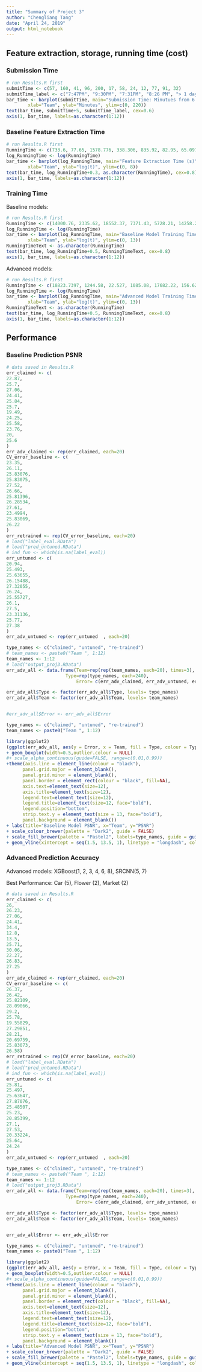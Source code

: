 ```yaml
---
title: "Summary of Project 3"
author: "Chengliang Tang"
date: "April 24, 2019"
output: html_notebook
---
```


## Feature extraction, storage, running time (cost)

### Submission Time
```r
# run Results.R first
submitTime <- c(57, 160, 41, 96, 200, 17, 58, 24, 12, 77, 91, 32)
submitTime_label <- c("7:47PM", "9:30PM", "7:31PM", "8:26 PM", "> 1 day", "7:07PM", "7:48PM", "7:14PM", "7:02PM", "8:07PM", "8:21PM", "7:22PM")
bar_time <- barplot(submitTime, main="Submission Time: Minutues from 6:50 PM",
        xlab="Team", ylab="Minutes", ylim=c(0, 220))
text(bar_time, submitTime+5, submitTime_label, cex=0.6)
axis(1, bar_time, labels=as.character(1:12))
```

### Baseline Feature Extraction Time
```r
# run Results.R first
RunningTime <- c(733.6, 77.65, 1578.776, 338.306, 835.92, 82.95, 65.097, 107.687, 75.38, 1003.918, 440.13, 29.07)
log_RunningTime <- log(RunningTime)
bar_time <- barplot(log_RunningTime, main="Feature Extraction Time (s)",
        xlab="Team", ylab="log(t)", ylim=c(0, 8))
text(bar_time, log_RunningTime+0.3, as.character(RunningTime), cex=0.8)
axis(1, bar_time, labels=as.character(1:12))
```


### Training Time
Baseline models: 

```r
# run Results.R first
RunningTime <- c(14000.76, 2335.62, 18552.37, 7371.43, 5728.21, 14258.22, 4849.61, 10068.61, 605.49, 716.36, 6841.25, 3523.48)
log_RunningTime <- log(RunningTime)
bar_time <- barplot(log_RunningTime, main="Baseline Model Training Time (s)",
        xlab="Team", ylab="log(t)", ylim=c(0, 13))
RunningTimeText <- as.character(RunningTime)
text(bar_time, log_RunningTime+0.5, RunningTimeText, cex=0.8)
axis(1, bar_time, labels=as.character(1:12))
```

Advanced models: 

```r
# run Results.R first
RunningTime <- c(18823.7397, 1244.58, 22.527, 1085.08, 17682.22, 156.62, 44.573, 24.463, 710.33, 14.152, 43.611, 30562.23)
log_RunningTime <- log(RunningTime)
bar_time <- barplot(log_RunningTime, main="Advanced Model Training Time (s)",
        xlab="Team", ylab="log(t)", ylim=c(0, 13))
RunningTimeText <- as.character(RunningTime)
text(bar_time, log_RunningTime+0.5, RunningTimeText, cex=0.8)
axis(1, bar_time, labels=as.character(1:12))
```




## Performance
### Baseline Prediction PSNR

```r
# data saved in Results.R
err_claimed <- c(
22.87,
25.7,
27.06,
24.41,
25.84,
25.7,
19.49,
24.25,
25.58,
23.76,
20,
25.6
)
err_adv_claimed <- rep(err_claimed, each=20)
CV_error_baseline <- c(
23.35,
26.11,
25.83076,
25.83075,
27.52,
26.66,
25.81396,
26.28534,
27.61,
23.4994,
25.83069,
26.22
)
err_retrained <- rep(CV_error_baseline, each=20)
# load("label_eval.RData")
# load("pred_untuned.RData")
# ind_fun <- which(is.na(label_eval))
err_untuned <- c(
20.94,
25.493,
25.63655,
26.15488,
27.32055,
26.24,
25.55727,
26.1,
27.5,
23.31136,
25.77,
27.38
)
err_adv_untuned <- rep(err_untuned  , each=20)

type_names <- c("claimed", "untuned", "re-trained")
# team_names <- paste0("Team ", 1:12)
team_names <- 1:12
# load("output_proj3.RData")
err_adv_all <- data.frame(Team=rep(rep(team_names, each=20), times=3), 
  					  Type=rep(type_names, each=240),
						  Error= c(err_adv_claimed, err_adv_untuned, err_retrained)) #as.vector(t(output$err_adv_retrained))))

err_adv_all$Type <- factor(err_adv_all$Type, levels= type_names)
err_adv_all$Team <- factor(err_adv_all$Team, levels= team_names)


#err_adv_all$Error <- err_adv_all$Error

type_names <- c("claimed", "untuned", "re-trained")
team_names <- paste0("Team ", 1:12)

library(ggplot2)
(ggplot(err_adv_all, aes(y = Error, x = Team, fill = Type, colour = Type)) 
+ geom_boxplot(width=0.5,outlier.colour = NULL)
#+ scale_alpha_continuous(guide=FALSE, range=c(0.01,0.99))
+theme(axis.line = element_line(colour = "black"),
      panel.grid.major = element_blank(),
      panel.grid.minor = element_blank(),
      panel.border = element_rect(colour = "black", fill=NA),
      axis.text=element_text(size=12),
      axis.title=element_text(size=12),
      legend.text=element_text(size=12),
      legend.title=element_text(size=12, face="bold"),
      legend.position="bottom",
      strip.text.y = element_text(size = 13, face="bold"),
      panel.background = element_blank())
+ labs(title="Baseline Model PSNR", x="Team", y="PSNR")
+ scale_colour_brewer(palette = "Dark2", guide = FALSE)
+ scale_fill_brewer(palette = "Pastel2", labels=type_names, guide = guide_legend(title = "Type"))
+ geom_vline(xintercept = seq(1.5, 13.5, 1), linetype = "longdash", colour="lightgrey")) 

```

### Advanced Prediction Accuracy
Advanced models: XGBoost(1, 2, 3, 4, 6, 8), SRCNN(5, 7)

Best Performance: Car (5), Flower (2), Market (2)

```r
# data saved in Results.R
err_claimed <- c(
26,
26.23,
27.06,
24.41,
34.4,
12.8,
13.5,
25.71,
30.06,
22.27,
26.83,
27.25
)
err_adv_claimed <- rep(err_claimed, each=20)
CV_error_baseline <- c(
26.37,
26.42,
25.82109,
28.09066,
29.2,
25.78,
19.55829,
27.29851,
28.21,
20.69759,
25.83073,
26.58)
err_retrained <- rep(CV_error_baseline, each=20)
# load("label_eval.RData")
# load("pred_untuned.RData")
# ind_fun <- which(is.na(label_eval))
err_untuned <- c(
25.81,
25.497,
25.63647,
27.87076,
25.48507, 
25.23,
20.85399,
27.1,
27.53,
20.33224,
25.64,
24.24
)
err_adv_untuned <- rep(err_untuned  , each=20)

type_names <- c("claimed", "untuned", "re-trained")
# team_names <- paste0("Team ", 1:12)
team_names <- 1:12
# load("output_proj3.RData")
err_adv_all <- data.frame(Team=rep(rep(team_names, each=20), times=3), 
  					  Type=rep(type_names, each=240),
						  Error= c(err_adv_claimed, err_adv_untuned, err_retrained)) #as.vector(t(output$err_adv_retrained))))

err_adv_all$Type <- factor(err_adv_all$Type, levels= type_names)
err_adv_all$Team <- factor(err_adv_all$Team, levels= team_names)


err_adv_all$Error <- err_adv_all$Error

type_names <- c("claimed", "untuned", "re-trained")
team_names <- paste0("Team ", 1:12)

library(ggplot2)
(ggplot(err_adv_all, aes(y = Error, x = Team, fill = Type, colour = Type)) 
+ geom_boxplot(width=0.5,outlier.colour = NULL)
#+ scale_alpha_continuous(guide=FALSE, range=c(0.01,0.99))
+theme(axis.line = element_line(colour = "black"),
      panel.grid.major = element_blank(),
      panel.grid.minor = element_blank(),
      panel.border = element_rect(colour = "black", fill=NA),
      axis.text=element_text(size=12),
      axis.title=element_text(size=12),
      legend.text=element_text(size=12),
      legend.title=element_text(size=12, face="bold"),
      legend.position="bottom",
      strip.text.y = element_text(size = 13, face="bold"),
      panel.background = element_blank())
+ labs(title="Advanced Model PSNR", x="Team", y="PSNR")
+ scale_colour_brewer(palette = "Dark2", guide = FALSE)
+ scale_fill_brewer(palette = "Pastel2", labels=type_names, guide = guide_legend(title = "Type"))
+ geom_vline(xintercept = seq(1.5, 13.5, 1), linetype = "longdash", colour="lightgrey")) 
```



  
  
  
  
  
  
  
 

